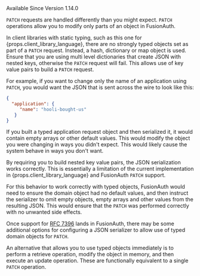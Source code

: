 
<Aside type="version">
Available Since Version 1.14.0
</Aside>

`PATCH` requests are handled differently than you might expect. `PATCH` operations allow you to modify only parts of an object in FusionAuth.

In client libraries with static typing, such as this one for {props.client_library_language}, there are no strongly typed objects set as part of a `PATCH` request. Instead, a hash, dictionary or map object is used. Ensure that you are using multi level dictionaries that create JSON with nested keys, otherwise the `PATCH` request will fail. This allows use of key value pairs to build a `PATCH` request.

For example, if you want to change only the name of an application using `PATCH`, you would want the JSON that is sent across the wire to look like this:

```json title="Example PATCH Application JSON"
{
  "application": {
     "name": "hooli-bought-us"
   }
}
```

If you built a typed application request object and then serialized it, it would contain empty arrays or other default values. This would modify the object you were changing in ways you didn't expect. This would likely cause the system behave in ways you don't want.

By requiring you to build nested key value pairs, the JSON serialization works correctly. This is essentially a limitation of the current implementation in {props.client_library_language} and FusionAuth `PATCH` support.

For this behavior to work correctly with typed objects, FusionAuth would need to ensure the domain object had no default values, and then instruct the serializer to omit empty objects, empty arrays and other values from the resulting JSON. This would ensure that the `PATCH` was performed correctly with no unwanted side effects.

Once support for [RFC 7396](https://github.com/FusionAuth/fusionauth-issues/issues/441) lands in FusionAuth, there may be some additional options for configuring a JSON serializer to allow use of typed domain objects for `PATCH`.

An alternative that allows you to use typed objects immediately is to perform a retrieve operation, modify the object in memory, and then execute an update operation. These are functionally equivalent to a single `PATCH` operation.

